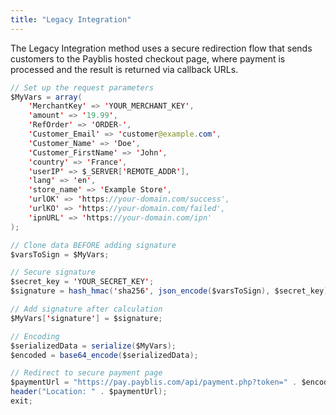 ```yaml
---
title: "Legacy Integration"
---
```


The Legacy Integration method uses a secure redirection flow that sends customers to the Payblis hosted checkout page, where payment is processed and the result is returned via callback URLs.

```java PHP Implementation
// Set up the request parameters
$MyVars = array(
    'MerchantKey' => 'YOUR_MERCHANT_KEY',
    'amount' => '19.99',
    'RefOrder' => 'ORDER-',
    'Customer_Email' => 'customer@example.com',
    'Customer_Name' => 'Doe',
    'Customer_FirstName' => 'John',
    'country' => 'France',
    'userIP' => $_SERVER['REMOTE_ADDR'],
    'lang' => 'en',
    'store_name' => 'Example Store',
    'urlOK' => 'https://your-domain.com/success',
    'urlKO' => 'https://your-domain.com/failed',
    'ipnURL' => 'https://your-domain.com/ipn'
);

// Clone data BEFORE adding signature
$varsToSign = $MyVars;

// Secure signature
$secret_key = 'YOUR_SECRET_KEY';
$signature = hash_hmac('sha256', json_encode($varsToSign), $secret_key);

// Add signature after calculation
$MyVars['signature'] = $signature;

// Encoding
$serializedData = serialize($MyVars);
$encoded = base64_encode($serializedData);

// Redirect to secure payment page
$paymentUrl = "https://pay.payblis.com/api/payment.php?token=" . $encoded;
header("Location: " . $paymentUrl);
exit;
```